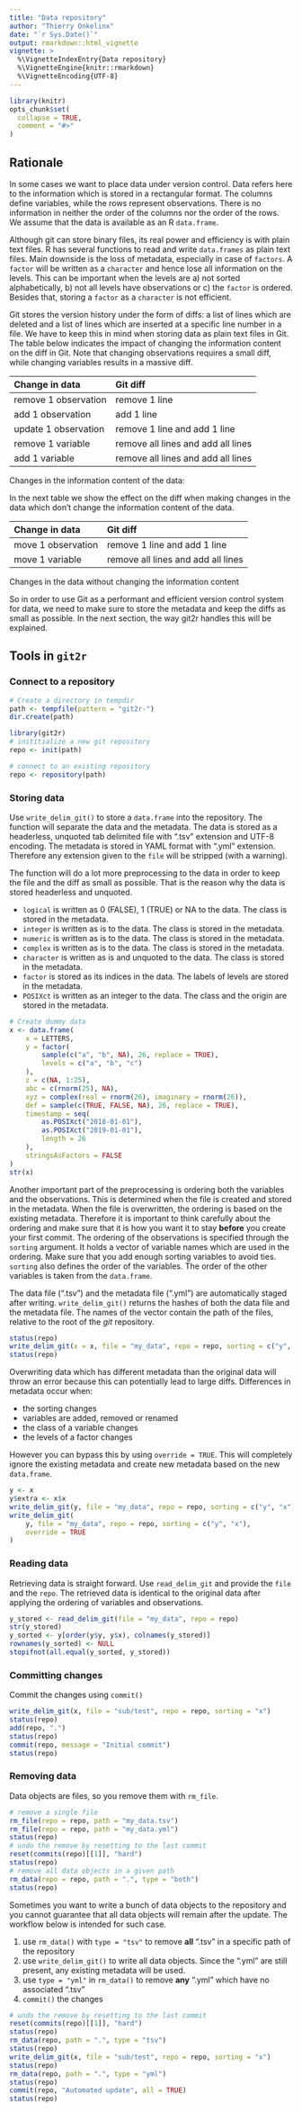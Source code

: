 ```yaml
---
title: "Data repository"
author: "Thierry Onkelinx"
date: "`r Sys.Date()`"
output: rmarkdown::html_vignette
vignette: >
  %\VignetteIndexEntry{Data repository}
  %\VignetteEngine{knitr::rmarkdown}
  %\VignetteEncoding{UTF-8}
---
```


```r
library(knitr)
opts_chunk$set(
  collapse = TRUE,
  comment = "#>"
)
```

## Rationale

In some cases we want to place data under version control. Data refers here to the information which is stored in a rectangular format. The columns define variables, while the rows represent observations. There is no information in neither the order of the columns nor the order of the rows. We assume that the data is available as an R `data.frame`.

Although git can store binary files, its real power and efficiency is with plain text files. R has several functions to read and write `data.frames` as plain text files. Main downside is the loss of metadata, especially in case of `factors`. A `factor` will be written as a `character` and hence lose all information on the levels. This can be important when the levels are a) not sorted alphabetically, b) not all levels have observations or c) the `factor` is ordered. Besides that, storing a `factor` as a `character` is not efficient.

Git stores the version history under the form of diffs: a list of lines which are deleted and a list of lines which are inserted at a specific line number in a file. We have to keep this in mind when storing data as plain text files in Git. The table below indicates the impact of changing the information content on the diff in Git. Note that changing observations requires a small diff, while changing variables results in a massive diff.


|  Change in data | Git diff |
|:----------------------|:----------|
| remove 1 observation | remove 1 line |
| add 1 observation | add 1 line |
| update 1 observation | remove 1 line and add 1 line |
| remove 1 variable | remove all lines and add all lines |
| add 1 variable | remove all lines and add all lines |
Changes in the information content of the data:

In the next table we show the effect on the diff when making changes in the data which don't change the information content of the data.


|Change in data     |Git diff                           |
|:------------------|:----------------------------------|
|move 1 observation |remove 1 line and add 1 line       |
|move 1 variable    |remove all lines and add all lines |
Changes in the data without changing the information content

So in order to use Git as a performant and efficient version control system for data, we need to make sure to store the metadata and keep the diffs as small as possible. In the next section, the way git2r handles this will be explained.

## Tools in `git2r`

### Connect to a repository

```r
# Create a directory in tempdir
path <- tempfile(pattern = "git2r-")
dir.create(path)

library(git2r)
# inititialize a new git repository
repo <- init(path)
```

```r
# connect to an existing repository
repo <- repository(path)
```

### Storing data

Use `write_delim_git()` to store a `data.frame` into the repository. The function will separate the data and the metadata. The data is stored as a headerless, unquoted tab delimited file with ".tsv" extension and UTF-8 encoding. The metadata is stored in YAML format with ".yml" extension. Therefore any extension given to the `file` will be stripped (with a warning).

The function will do a lot more preprocessing to the data in order to keep the file and the diff as small as possible. That is the reason why the data is stored headerless and unquoted. 

- `logical` is written as 0 (FALSE), 1 (TRUE) or NA to the data. The class is stored in the metadata.
- `integer` is written as is to the data. The class is stored in the metadata.
- `numeric` is written as is to the data. The class is stored in the metadata.
- `complex` is written as is to the data. The class is stored in the metadata.
- `character` is written as is and unquoted to the data. The class is stored in the metadata.
- `factor` is  stored as its indices in the data. The labels of levels are stored in the metadata.
- `POSIXct` is written as an integer to the data. The class and the origin are stored in the metadata.

```r
# Create dummy data
x <- data.frame(
    x = LETTERS,
    y = factor(
        sample(c("a", "b", NA), 26, replace = TRUE),
        levels = c("a", "b", "c")
    ),
    z = c(NA, 1:25),
    abc = c(rnorm(25), NA),
    xyz = complex(real = rnorm(26), imaginary = rnorm(26)),
    def = sample(c(TRUE, FALSE, NA), 26, replace = TRUE),
    timestamp = seq(
        as.POSIXct("2018-01-01"),
        as.POSIXct("2019-01-01"),
        length = 26
    ),
    stringsAsFactors = FALSE
)
str(x)
```

Another important part of the preprocessing is ordering both the variables and the observations. This is determined when the file is created and stored in the metadata. When the file is overwritten, the ordering is based on the existing metadata. Therefore it is important to think carefully about the ordering and make sure that it is how you want it to stay **before** you create your first commit. The ordering of the observations is specified through the `sorting` argument. It holds a vector of variable names which are used in the ordering. Make sure that you add enough sorting variables to avoid ties. `sorting` also defines the order of the variables. The order of the other variables is taken from the `data.frame`.

The data file (".tsv") and the metadata file (".yml") are automatically staged after writing. `write_delim_git()` returns the hashes of both the data file and the metadata file. The names of the vector contain the path of the files, relative to the root of the _git_ repository.

```r
status(repo)
write_delim_git(x = x, file = "my_data", repo = repo, sorting = c("y", "x"))
status(repo)
```

Overwriting data which has different metadata than the original data will throw an error because this can potentially lead to large diffs. Differences in metadata occur when:

- the sorting changes
- variables are added, removed or renamed
- the class of a variable changes
- the levels of a factor changes

However you can bypass this by using `override = TRUE`. This will completely ignore the existing metadata and create new metadata based on the new `data.frame`.

```r
y <- x
y$extra <- x$x
write_delim_git(y, file = "my_data", repo = repo, sorting = c("y", "x"))
write_delim_git(
    y, file = "my_data", repo = repo, sorting = c("y", "x"), 
    override = TRUE
)
```

### Reading data

Retrieving data is straight forward. Use `read_delim_git` and provide the `file` and the `repo`. The retrieved data is identical to the original data after applying the ordering of variables and observations.

```r
y_stored <- read_delim_git(file = "my_data", repo = repo)
str(y_stored)
y_sorted <- y[order(y$y, y$x), colnames(y_stored)]
rownames(y_sorted) <- NULL
stopifnot(all.equal(y_sorted, y_stored))
```

### Committing changes

Commit the changes using `commit()`

```r
write_delim_git(x, file = "sub/test", repo = repo, sorting = "x")
status(repo)
add(repo, ".")
status(repo)
commit(repo, message = "Initial commit")
status(repo)
```

### Removing data

Data objects are files, so you remove them with `rm_file`. 

```r
# remove a single file
rm_file(repo = repo, path = "my_data.tsv")
rm_file(repo = repo, path = "my_data.yml")
status(repo)
# undo the remove by resetting to the last commit
reset(commits(repo)[[1]], "hard")
status(repo)
# remove all data objects in a given path
rm_data(repo = repo, path = ".", type = "both")
status(repo)
```

Sometimes you want to write a bunch of data objects to the repository and you cannot guarantee that all data objects will remain after the update. The workflow below is intended for such case.

1. use `rm_data()` with `type = "tsv"` to remove **all** ".tsv" in a specific path of the repository
1. use `write_delim_git()` to write all data objects. Since the ".yml" are still present, any existing metadata will be used.
1. use `type = "yml"` in `rm_data()` to remove **any** ".yml" which have no associated ".tsv"
1. `commit()` the changes

```r
# undo the remove by resetting to the last commit
reset(commits(repo)[[1]], "hard")
status(repo)
rm_data(repo, path = ".", type = "tsv")
status(repo)
write_delim_git(x, file = "sub/test", repo = repo, sorting = "x")
status(repo)
rm_data(repo, path = ".", type = "yml")
status(repo)
commit(repo, "Automated update", all = TRUE)
status(repo)
```
